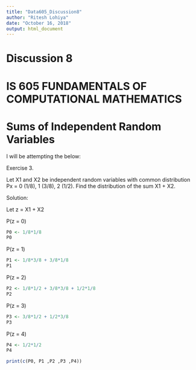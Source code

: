 ```yaml
---
title: "Data605_Discussion8"
author: "Ritesh Lohiya"
date: "October 16, 2018"
output: html_document
---
```


#                             Discussion 8

#           IS 605 FUNDAMENTALS OF COMPUTATIONAL MATHEMATICS

#           Sums of Independent Random Variables

I will be attempting the below:

Exercise 3.

Let X1 and X2 be independent random variables with common distribution Px = 0 (1/8), 1 (3/8), 2 (1/2). Find the distribution of the sum X1 + X2.

Solution:

Let z = X1 + X2

P(z = 0)

```r
P0 <- 1/8*1/8 
P0
```

P(z = 1)

```r
P1 <- 1/8*3/8 + 3/8*1/8 
P1
```

P(z = 2)

```r
P2 <- 1/8*1/2 + 3/8*3/8 + 1/2*1/8 
P2
```

P(z = 3)

```r
P3 <- 3/8*1/2 + 1/2*3/8
P3
```

P(z = 4)

```r
P4 <- 1/2*1/2
P4
```

```r
print(c(P0, P1 ,P2 ,P3 ,P4))
```



